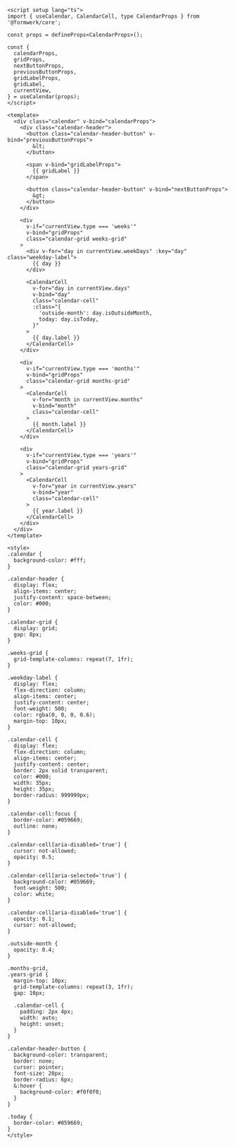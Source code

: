 ```vue collapse={85-176}
<script setup lang="ts">
import { useCalendar, CalendarCell, type CalendarProps } from '@formwerk/core';

const props = defineProps<CalendarProps>();

const {
  calendarProps,
  gridProps,
  nextButtonProps,
  previousButtonProps,
  gridLabelProps,
  gridLabel,
  currentView,
} = useCalendar(props);
</script>

<template>
  <div class="calendar" v-bind="calendarProps">
    <div class="calendar-header">
      <button class="calendar-header-button" v-bind="previousButtonProps">
        &lt;
      </button>

      <span v-bind="gridLabelProps">
        {{ gridLabel }}
      </span>

      <button class="calendar-header-button" v-bind="nextButtonProps">
        &gt;
      </button>
    </div>

    <div
      v-if="currentView.type === 'weeks'"
      v-bind="gridProps"
      class="calendar-grid weeks-grid"
    >
      <div v-for="day in currentView.weekDays" :key="day" class="weekday-label">
        {{ day }}
      </div>

      <CalendarCell
        v-for="day in currentView.days"
        v-bind="day"
        class="calendar-cell"
        :class="{
          'outside-month': day.isOutsideMonth,
          today: day.isToday,
        }"
      >
        {{ day.label }}
      </CalendarCell>
    </div>

    <div
      v-if="currentView.type === 'months'"
      v-bind="gridProps"
      class="calendar-grid months-grid"
    >
      <CalendarCell
        v-for="month in currentView.months"
        v-bind="month"
        class="calendar-cell"
      >
        {{ month.label }}
      </CalendarCell>
    </div>

    <div
      v-if="currentView.type === 'years'"
      v-bind="gridProps"
      class="calendar-grid years-grid"
    >
      <CalendarCell
        v-for="year in currentView.years"
        v-bind="year"
        class="calendar-cell"
      >
        {{ year.label }}
      </CalendarCell>
    </div>
  </div>
</template>

<style>
.calendar {
  background-color: #fff;
}

.calendar-header {
  display: flex;
  align-items: center;
  justify-content: space-between;
  color: #000;
}

.calendar-grid {
  display: grid;
  gap: 8px;
}

.weeks-grid {
  grid-template-columns: repeat(7, 1fr);
}

.weekday-label {
  display: flex;
  flex-direction: column;
  align-items: center;
  justify-content: center;
  font-weight: 500;
  color: rgba(0, 0, 0, 0.6);
  margin-top: 10px;
}

.calendar-cell {
  display: flex;
  flex-direction: column;
  align-items: center;
  justify-content: center;
  border: 2px solid transparent;
  color: #000;
  width: 35px;
  height: 35px;
  border-radius: 999999px;
}

.calendar-cell:focus {
  border-color: #059669;
  outline: none;
}

.calendar-cell[aria-disabled='true'] {
  cursor: not-allowed;
  opacity: 0.5;
}

.calendar-cell[aria-selected='true'] {
  background-color: #059669;
  font-weight: 500;
  color: white;
}

.calendar-cell[aria-disabled='true'] {
  opacity: 0.1;
  cursor: not-allowed;
}

.outside-month {
  opacity: 0.4;
}

.months-grid,
.years-grid {
  margin-top: 10px;
  grid-template-columns: repeat(3, 1fr);
  gap: 10px;

  .calendar-cell {
    padding: 2px 4px;
    width: auto;
    height: unset;
  }
}

.calendar-header-button {
  background-color: transparent;
  border: none;
  cursor: pointer;
  font-size: 20px;
  border-radius: 6px;
  &:hover {
    background-color: #f0f0f0;
  }
}

.today {
  border-color: #059669;
}
</style>
```
